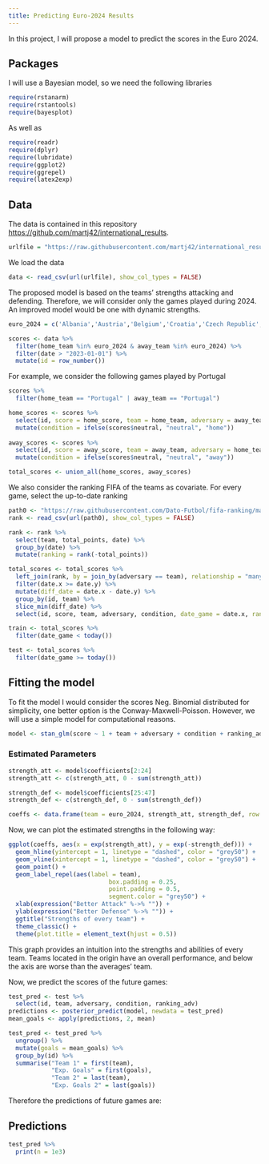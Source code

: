 ```yaml
---
title: Predicting Euro-2024 Results
---
```


In this project, I will propose a model to predict the scores in the Euro 2024.

## Packages

I will use a Bayesian model, so we need the following libraries

```r
require(rstanarm)
require(rstantools)
require(bayesplot)
```

As well as

```r
require(readr)
require(dplyr)
require(lubridate)
require(ggplot2)
require(ggrepel)
require(latex2exp)
```

## Data

The data is contained in this repository <https://github.com/martj42/international_results>.

```r
urlfile = "https://raw.githubusercontent.com/martj42/international_results/master/results.csv"
```

We load the data

```r
data <- read_csv(url(urlfile), show_col_types = FALSE)
```

The proposed model is based on the teams' strengths attacking and defending. Therefore, we will consider only the games played during 2024. An improved model would be one with dynamic strengths.

```r
euro_2024 = c('Albania','Austria','Belgium','Croatia','Czech Republic','Denmark','England','France','Georgia','Germany','Hungary','Italy','Netherlands','Poland','Portugal','Romania','Scotland','Serbia','Slovakia','Slovenia','Spain','Switzerland','Turkey','Ukraine')

scores <- data %>% 
  filter(home_team %in% euro_2024 & away_team %in% euro_2024) %>% 
  filter(date > "2023-01-01") %>% 
  mutate(id = row_number())

```

For example, we consider the following games played by Portugal

```r
scores %>% 
  filter(home_team == "Portugal" | away_team == "Portugal")
```

```r
home_scores <- scores %>% 
  select(id, score = home_score, team = home_team, adversary = away_team, date = date) %>% 
  mutate(condition = ifelse(scores$neutral, "neutral", "home"))
  
away_scores <- scores %>% 
  select(id, score = away_score, team = away_team, adversary = home_team, date = date) %>% 
  mutate(condition = ifelse(scores$neutral, "neutral", "away"))

total_scores <- union_all(home_scores, away_scores)
```

We also consider the ranking FIFA of the teams as covariate. For every game, select the up-to-date ranking

```r
path0 <- "https://raw.githubusercontent.com/Dato-Futbol/fifa-ranking/master/ranking_fifa_historical.csv"
rank <- read_csv(url(path0), show_col_types = FALSE)

rank <- rank %>% 
  select(team, total_points, date) %>% 
  group_by(date) %>% 
  mutate(ranking = rank(-total_points))
```

```r
total_scores <- total_scores %>% 
  left_join(rank, by = join_by(adversary == team), relationship = "many-to-many") %>% 
  filter(date.x >= date.y) %>% 
  mutate(diff_date = date.x - date.y) %>% 
  group_by(id, team) %>% 
  slice_min(diff_date) %>% 
  select(id, score, team, adversary, condition, date_game = date.x, ranking_adv = ranking, date_rank = date.y)

train <- total_scores %>% 
  filter(date_game < today())

test <- total_scores %>% 
  filter(date_game >= today())
```

## Fitting the model

To fit the model I would consider the scores Neg. Binomial distributed for simplicity, one better option is the Conway-Maxwell-Poisson. However, we will use a simple model for computational reasons.

```r
model <- stan_glm(score ~ 1 + team + adversary + condition + ranking_adv, data = train, family = poisson, iter = 5000, contrasts = list(team = "contr.sum", adversary = "contr.sum"))
```

### Estimated Parameters

```r
strength_att <- model$coefficients[2:24]
strength_att <- c(strength_att, 0 - sum(strength_att))

strength_def <- model$coefficients[25:47]
strength_def <- c(strength_def, 0 - sum(strength_def))

coeffs <- data.frame(team = euro_2024, strength_att, strength_def, row.names = c())
```

Now, we can plot the estimated strengths in the following way:

```r
ggplot(coeffs, aes(x = exp(strength_att), y = exp(-strength_def))) +
  geom_hline(yintercept = 1, linetype = "dashed", color = "grey50") +
  geom_vline(xintercept = 1, linetype = "dashed", color = "grey50") +
  geom_point() +
  geom_label_repel(aes(label = team),
                            box.padding = 0.25,
                            point.padding = 0.5,
                            segment.color = "grey50") +
  xlab(expression("Better Attack" %->% "")) +
  ylab(expression("Better Defense" %->% "")) + 
  ggtitle("Strengths of every team") + 
  theme_classic() +
  theme(plot.title = element_text(hjust = 0.5))
```

This graph provides an intuition into the strengths and abilities of every team. Teams located in the origin have an overall performance, and below the axis are worse than the averages' team.

Now, we predict the scores of the future games:

```r
test_pred <- test %>% 
  select(id, team, adversary, condition, ranking_adv)
predictions <- posterior_predict(model, newdata = test_pred) 
mean_goals <- apply(predictions, 2, mean)

test_pred <- test_pred %>% 
  ungroup() %>% 
  mutate(goals = mean_goals) %>% 
  group_by(id) %>% 
  summarise("Team 1" = first(team),
            "Exp. Goals" = first(goals),
            "Team 2" = last(team),
            "Exp. Goals 2" = last(goals)) 
```

Therefore the predictions of future games are:

## Predictions

```r
test_pred %>% 
  print(n = 1e3)
  
```
